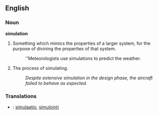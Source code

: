 ==English==

===Noun===
'''simulation'''
# Something which mimics the properties of a larger system, for the purpose of divining the properties of that system.
#: ''Meteorologists use simulations to predict the weather.
# The process of simulating.
#: ''Despite extensive simulation in the design phase, the aircraft failed to behave as expected.''

===Translations===
*{{fi}}: [[simulaatio]], [[simulointi]]